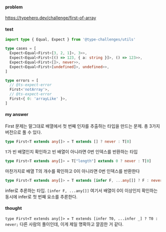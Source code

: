 #### problem

https://typehero.dev/challenge/first-of-array

#### test 

```typescript
import type { Equal, Expect } from '@type-challenges/utils'

type cases = [
  Expect<Equal<First<[3, 2, 1]>, 3>>,
  Expect<Equal<First<[() => 123, { a: string }]>, () => 123>>,
  Expect<Equal<First<[]>, never>>,
  Expect<Equal<First<[undefined]>, undefined>>,
]

type errors = [
  // @ts-expect-error
  First<'notArray'>,
  // @ts-expect-error
  First<{ 0: 'arrayLike' }>,
]
```

#### my answer

First 문제는 말그대로 배열에서 첫 번째 인자를 추출하는 타입을 만드는 문제. 총 3가지 버전으로 풀 수 있다.

```typescript
type First<T extends any[]> = T extends [] ? never : T[0]
```
```T```가 빈 배열인지 확인하고 빈 배열이 아니라면 0번 인덱스를 반환하는 타입


```typescript
type First<T extends any[]> = T["length"] extends 0 ? never : T[0]
```
마찬가지로 배열 T의 개수를 확인하고 0이 아니라면 0번 인덱스를 반환한다


```typescript
type First<T extends any[]> = T extends [infer F, ...any[]] ? F : never;
```
infer로 추론하는 타입. ```[infer F, ...any[]]``` 여기서 배열이 0이 이상인지 확인하는 동시에 infer로 첫 번째 요소를 추론한다. 

#### thought 

```type First<T extends any[]> = T extends [infer T0, ...infer _] ? T0 : never;``` 다른 사람의 풀이인데, 이게 제일 명확하고 깔끔한 거 같다. 
